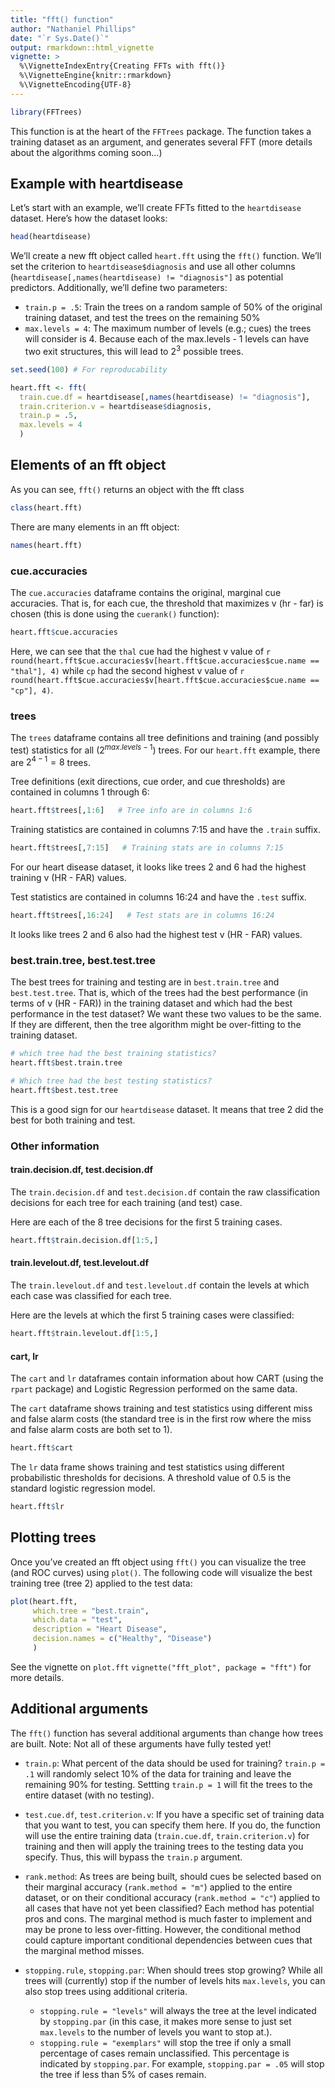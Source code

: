 ```yaml
---
title: "fft() function"
author: "Nathaniel Phillips"
date: "`r Sys.Date()`"
output: rmarkdown::html_vignette
vignette: >
  %\VignetteIndexEntry{Creating FFTs with fft()}
  %\VignetteEngine{knitr::rmarkdown}
  %\VignetteEncoding{UTF-8}
---
```



```r
library(FFTrees)
```

This function is at the heart of the `FFTrees` package. The function takes a training dataset as an argument, and generates several FFT (more details about the algorithms coming soon...)

## Example with heartdisease

Let's start with an example, we'll create FFTs fitted to the `heartdisease` dataset. Here's how the dataset looks:

```r
head(heartdisease)
```

We'll create a new fft object called `heart.fft` using the `fft()` function. We'll set the criterion to `heartdisease$diagnosis` and use all other columns (`heartdisease[,names(heartdisease) != "diagnosis"]` as potential predictors. Additionally, we'll define two parameters:

- `train.p = .5`: Train the trees on a random sample of 50% of the original training dataset, and test the trees on the remaining 50%
- `max.levels = 4`: The maximum number of levels (e.g.; cues) the trees will consider is 4. Because each of the max.levels - 1 levels can have two exit structures, this will lead to $2^{3}$ possible trees.

```r
set.seed(100) # For reproducability

heart.fft <- fft(
  train.cue.df = heartdisease[,names(heartdisease) != "diagnosis"],
  train.criterion.v = heartdisease$diagnosis,
  train.p = .5,
  max.levels = 4
  )
```

## Elements of an fft object

As you can see, `fft()` returns an object with the fft class

```r
class(heart.fft)
```

There are many elements in an fft object:

```r
names(heart.fft)
```

### cue.accuracies

The `cue.accuracies` dataframe contains the original, marginal cue accuracies. That is, for each cue, the threshold that maximizes v (hr - far) is chosen (this is done using the `cuerank()` function):

```r
heart.fft$cue.accuracies
```

Here, we can see that the `thal` cue had the highest v value of `r round(heart.fft$cue.accuracies$v[heart.fft$cue.accuracies$cue.name == "thal"], 4)` while `cp` had the second highest v value of `r round(heart.fft$cue.accuracies$v[heart.fft$cue.accuracies$cue.name == "cp"], 4)`.


### trees

The `trees` dataframe contains all tree definitions and training (and possibly test) statistics for all ($2^{max.levels - 1}$) trees. For our `heart.fft` example, there are $2^{4 - 1} = 8$ trees.

Tree definitions (exit directions, cue order, and cue thresholds) are contained in columns 1 through 6:

```r
heart.fft$trees[,1:6]   # Tree info are in columns 1:6
```

Training statistics are contained in columns 7:15 and have the `.train` suffix. 

```r
heart.fft$trees[,7:15]   # Training stats are in columns 7:15
```

For our heart disease dataset, it looks like trees 2 and 6 had the highest training v (HR - FAR) values.


Test statistics are contained in columns 16:24 and have the `.test` suffix. 

```r
heart.fft$trees[,16:24]   # Test stats are in columns 16:24
```

It looks like trees 2 and 6 also had the highest test v (HR - FAR) values. 

### best.train.tree, best.test.tree

The best trees for training and testing are in `best.train.tree` and `best.test.tree`. That is, which of the trees had the best performance (in terms of v (HR - FAR)) in the training dataset and which had the best performance in the test dataset? We want these two values to be the same. If they are different, then the tree algorithm might be over-fitting to the training dataset.

```r
# which tree had the best training statistics?
heart.fft$best.train.tree
```

```r
# Which tree had the best testing statistics?
heart.fft$best.test.tree
```

This is a good sign for our `heartdisease` dataset. It means that tree 2 did the best for both training and test.


### Other information

#### train.decision.df, test.decision.df

The `train.decision.df` and `test.decision.df` contain the raw classification decisions for each tree for each training (and test) case.

Here are each of the 8 tree decisions for the first 5 training cases.

```r
heart.fft$train.decision.df[1:5,]
```


#### train.levelout.df, test.levelout.df

The `train.levelout.df` and `test.levelout.df` contain the levels at which each case was classified for each tree.

Here are the levels at which the first 5 training cases were classified:

```r
heart.fft$train.levelout.df[1:5,]
```


#### cart, lr

The `cart` and `lr` dataframes contain information about how CART (using the `rpart` package) and Logistic Regression performed on the same data.

The `cart` dataframe shows training and test statistics using different miss and false alarm costs (the standard tree is in the first row where the miss and false alarm costs are both set to 1).

```r
heart.fft$cart
```

The `lr` data frame shows training and test statistics using different probabilistic thresholds for decisions. A threshold value of 0.5 is the standard logistic regression model.

```r
heart.fft$lr
```


## Plotting trees

Once you've created an fft object using `fft()` you can visualize the tree (and ROC curves) using `plot()`. The following code will visualize the best training tree (tree 2) applied to the test data:

```r
plot(heart.fft,
     which.tree = "best.train",
     which.data = "test",
     description = "Heart Disease",
     decision.names = c("Healthy", "Disease")
     )
```

See the vignette on `plot.fft` `vignette("fft_plot", package = "fft")` for more details.

## Additional arguments

The `fft()` function has several additional arguments than change how trees are built. Note: Not all of these arguments have fully tested yet!

- `train.p`: What percent of the data should be used for training? `train.p = .1` will randomly select 10% of the data for training and leave the remaining 90% for testing. Settting `train.p = 1` will fit the trees to the entire dataset (with no testing).

- `test.cue.df`, `test.criterion.v`: If you have a specific set of training data that you want to test, you can specify them here. If you do, the function will use the entire training data (`train.cue.df`, `train.criterion.v`) for training and then will apply the training trees to the testing data you specify. Thus, this will bypass the `train.p` argument.

- `rank.method`: As trees are being built, should cues be selected based on their marginal accuracy (`rank.method = "m"`) applied to the entire dataset, or on their conditional accuracy (`rank.method = "c"`) applied to all cases that have not yet been classified? Each method has potential pros and cons. The marginal method is much faster to implement and may be prone to less over-fitting. However, the conditional method could capture important conditional dependencies between cues that the marginal method misses.

- `stopping.rule`, `stopping.par`: When should trees stop growing? While all trees will (currently) stop if the number of levels hits `max.levels`, you can also stop trees using additional criteria. 

    - `stopping.rule = "levels"` will always the tree at the level indicated by `stopping.par` (in this case, it makes more sense to just set `max.levels` to the number of levels you want to stop at.). 
    - `stopping.rule = "exemplars"` will stop the tree if only a small percentage of cases remain unclassified. This percentage is indicated by `stopping.par`. For example, `stopping.par = .05` will stop the tree if less than 5% of cases remain.

